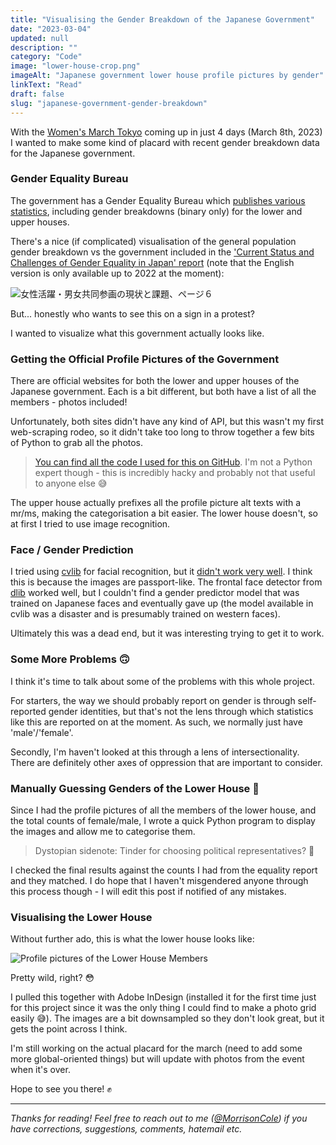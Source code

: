 ```yaml
---
title: "Visualising the Gender Breakdown of the Japanese Government"
date: "2023-03-04"
updated: null
description: ""
category: "Code"
image: "lower-house-crop.png"
imageAlt: "Japanese government lower house profile pictures by gender"
linkText: "Read"
draft: false
slug: "japanese-government-gender-breakdown"
---
```


With the [Women's March Tokyo](https://womensmarchtokyo.wordpress.com/) coming
up in just 4 days (March 8th, 2023) I wanted to make some kind of placard with
recent gender breakdown data for the Japanese government.

### Gender Equality Bureau

The government has a Gender Equality Bureau which
[publishes various statistics](https://www.gender.go.jp/research/index.html),
including gender breakdowns (binary only) for the lower and upper houses.

There's a nice (if complicated) visualisation of the general population gender
breakdown vs the government included in the
['Current Status and Challenges of Gender Equality in Japan' report](https://www.gender.go.jp/research/pdf/joseikatsuyaku_kadai.pdf)
(note that the English version is only available up to 2022 at the moment):

![女性活躍・男女共同参画の現状と課題、ページ６](./population-vs-gov-breakdown.png)

But... honestly who wants to see this on a sign in a protest?

I wanted to visualize what this government actually looks like.

### Getting the Official Profile Pictures of the Government

There are official websites for both the lower and upper houses of the Japanese
government. Each is a bit different, but both have a list of all the members -
photos included!

Unfortunately, both sites didn't have any kind of API, but this wasn't my first
web-scraping rodeo, so it didn't take too long to throw together a few bits of
Python to grab all the photos.

> [You can find all the code I used for this on GitHub](https://github.com/MorrisonCole/japanese-government-gender).
> I'm not a Python expert though - this is incredibly hacky and probably not
> that useful to anyone else 😅

The upper house actually prefixes all the profile picture alt texts with a
mr/ms, making the categorisation a bit easier. The lower house doesn't, so at
first I tried to use image recognition.

### Face / Gender Prediction

I tried using [cvlib](https://github.com/arunponnusamy/cvlib) for facial
recognition, but it
[didn't work very well](https://github.com/arunponnusamy/cvlib/issues/8). I
think this is because the images are passport-like. The frontal face detector
from [dlib](https://www.visiongeek.io/2018/04/cnn-face-detector-dlib.html)
worked well, but I couldn't find a gender predictor model that was trained on
Japanese faces and eventually gave up (the model available in cvlib was a
disaster and is presumably trained on western faces).

Ultimately this was a dead end, but it was interesting trying to get it to work.

### Some More Problems 🙃

I think it's time to talk about some of the problems with this whole project.

For starters, the way we should probably report on gender is through
self-reported gender identities, but that's not the lens through which
statistics like this are reported on at the moment. As such, we normally just
have 'male'/'female'.

Secondly, I'm haven't looked at this through a lens of intersectionality. There
are definitely other axes of oppression that are important to consider.

### Manually Guessing Genders of the Lower House 🫠

Since I had the profile pictures of all the members of the lower house, and the
total counts of female/male, I wrote a quick Python program to display the
images and allow me to categorise them.

> Dystopian sidenote: Tinder for choosing political representatives? 🤔

I checked the final results against the counts I had from the equality report
and they matched. I do hope that I haven't misgendered anyone through this
process though - I will edit this post if notified of any mistakes.

### Visualising the Lower House

Without further ado, this is what the lower house looks like:

![Profile pictures of the Lower House Members](./lower-house.png)

Pretty wild, right? 😳

I pulled this together with Adobe InDesign (installed it for the first time just
for this project since it was the only thing I could find to make a photo grid
easily 😅). The images are a bit downsampled so they don't look great, but it
gets the point across I think.

I'm still working on the actual placard for the march (need to add some more
global-oriented things) but will update with photos from the event when it's
over.

Hope to see you there! ✊

---

_Thanks for reading! Feel free to reach out to me
([@MorrisonCole](https://twitter.com/morrisoncole)) if you have corrections,
suggestions, comments, hatemail etc._
